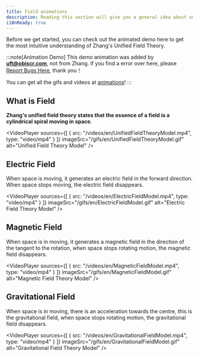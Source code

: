 ```yaml
---
title: Field animations
description: Reading this section will give you a general idea about unified field theory.
i18nReady: true
---
```



Before we get started, you can check out the animated demo here to get the most intuitive understanding of Zhang's Unified Field Theory.

:::note[Animation Demo]
This demo animation was added by **[uft@obiscr.com](mailto:uft@obiscr.com)**, not from Zhang. If you find a error over here, please [Report Bugs Here](https://github.com/unified-field-theory-org/animations/issues/new?title=Finding%20animation%20rendering%20errors&labels=animations), thank you！

You can get all the gifs and videos at [animations](https://github.com/unified-field-theory-org/animations)!
:::

## What is Field

**Zhang's unified field theory states that the essence of a field is a cylindrical spiral moving in space**.

<VideoPlayer
  sources={[
    { src: "/videos/en/UnifiedFieldTheoryModel.mp4", type: "video/mp4" }
  ]}
  imageSrc="/gifs/en/UnifiedFieldTheoryModel.gif"
  alt="Unified Field Theory Model"
/>

## Electric Field

When space is moving, it generates an electric field in the forward direction. When space stops moving, the electric field disappears.

<VideoPlayer
  sources={[
    { src: "/videos/en/ElectricFieldModel.mp4", type: "video/mp4" }
  ]}
  imageSrc="/gifs/en/ElectricFieldModel.gif"
  alt="Electric Field Theory Model"
/>

## Magnetic Field

When space is in moving, it generates a magnetic field in the direction of the tangent to the rotation, when space stops rotating motion, the magnetic field disappears.

<VideoPlayer
  sources={[
    { src: "/videos/en/MagneticFieldModel.mp4", type: "video/mp4" }
  ]}
  imageSrc="/gifs/en/MagneticFieldModel.gif"
  alt="Magnetic Field Theory Model"
/>

## Gravitational Field

When space is in moving, there is an acceleration towards the centre, this is the gravitational field, when space stops rotating motion, the gravitational field disappears.

<VideoPlayer
  sources={[
    { src: "/videos/en/GravitationalFieldModel.mp4", type: "video/mp4" }
  ]}
  imageSrc="/gifs/en/GravitationalFieldModel.gif"
  alt="Gravitational Field Theory Model"
/>
